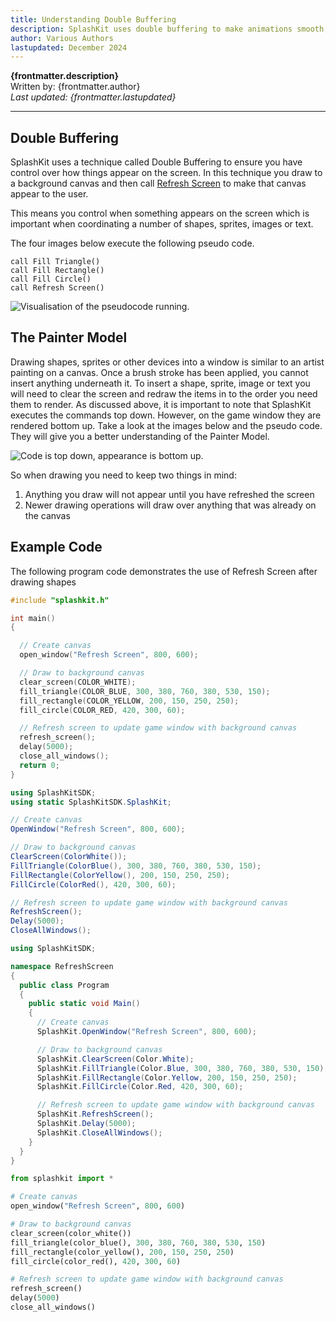 ```yaml
---
title: Understanding Double Buffering
description: SplashKit uses double buffering to make animations smooth, but this introduces a few steps to get images appearing on the screen as you expect. In this article we discuss the basics of double buffering using Refresh Screen and the painter model.
author: Various Authors
lastupdated: December 2024
---
```



**{frontmatter.description}**  
Written by: {frontmatter.author}  
_Last updated: {frontmatter.lastupdated}_

---

## Double Buffering

SplashKit uses a technique called Double Buffering to ensure you have control over how things appear on the screen. In this technique you draw to a background canvas and then call [Refresh Screen](/api/graphics/#refresh-screen) to make that canvas appear to the user.

This means you control when something appears on the screen which is important when coordinating a number of shapes, sprites, images or text.

The four images below execute the following pseudo code.

```plaintext
call Fill Triangle()
call Fill Rectangle()
call Fill Circle()
call Refresh Screen()
```

![Visualisation of the pseudocode running.](./images/double_buffer/draw_shapes.png)

## The Painter Model

Drawing shapes, sprites or other devices into a window is similar to an artist painting on a canvas. Once a brush stroke has been applied, you cannot insert anything underneath it. To insert a shape, sprite, image or text you will need to clear the screen and redraw the items in to the order you need them to render. As discussed above, it is important to note that SplashKit executes the commands top down. However, on the game window they are rendered bottom up. Take a look at the images below and the pseudo code. They will give you a better understanding of the Painter Model.

![Code is top down, appearance is bottom up.](./images/double_buffer/painter-new.jpg)

So when drawing you need to keep two things in mind:

1. Anything you draw will not appear until you have refreshed the screen
2. Newer drawing operations will draw over anything that was already on the canvas

## Example Code

The following program code demonstrates the use of Refresh Screen after drawing shapes

<Tabs syncKey="code-language">

<TabItem label="C++">

```cpp
#include "splashkit.h"

int main()
{

  // Create canvas
  open_window("Refresh Screen", 800, 600);

  // Draw to background canvas
  clear_screen(COLOR_WHITE);
  fill_triangle(COLOR_BLUE, 300, 380, 760, 380, 530, 150);
  fill_rectangle(COLOR_YELLOW, 200, 150, 250, 250);
  fill_circle(COLOR_RED, 420, 300, 60);

  // Refresh screen to update game window with background canvas
  refresh_screen();
  delay(5000);
  close_all_windows();
  return 0;
}
```

</TabItem>
<TabItem label="C#">

<Tabs syncKey="csharp-style">
<TabItem label="Top-level Statements">

```csharp
using SplashKitSDK;
using static SplashKitSDK.SplashKit;

// Create canvas
OpenWindow("Refresh Screen", 800, 600);

// Draw to background canvas
ClearScreen(ColorWhite());
FillTriangle(ColorBlue(), 300, 380, 760, 380, 530, 150);
FillRectangle(ColorYellow(), 200, 150, 250, 250);
FillCircle(ColorRed(), 420, 300, 60);

// Refresh screen to update game window with background canvas
RefreshScreen();
Delay(5000);
CloseAllWindows();
```

</TabItem>
<TabItem label="Object-Oriented">

```csharp
using SplashKitSDK;

namespace RefreshScreen
{
  public class Program
  {
    public static void Main()
    {
      // Create canvas
      SplashKit.OpenWindow("Refresh Screen", 800, 600);

      // Draw to background canvas
      SplashKit.ClearScreen(Color.White);
      SplashKit.FillTriangle(Color.Blue, 300, 380, 760, 380, 530, 150);
      SplashKit.FillRectangle(Color.Yellow, 200, 150, 250, 250);
      SplashKit.FillCircle(Color.Red, 420, 300, 60);

      // Refresh screen to update game window with background canvas
      SplashKit.RefreshScreen();
      SplashKit.Delay(5000);
      SplashKit.CloseAllWindows();
    }
  }
}
```

</TabItem>
</Tabs>

</TabItem>
<TabItem label="Python">

```python
from splashkit import *

# Create canvas
open_window("Refresh Screen", 800, 600)

# Draw to background canvas
clear_screen(color_white())
fill_triangle(color_blue(), 300, 380, 760, 380, 530, 150)
fill_rectangle(color_yellow(), 200, 150, 250, 250)
fill_circle(color_red(), 420, 300, 60)

# Refresh screen to update game window with background canvas
refresh_screen()
delay(5000)
close_all_windows()

```

</TabItem>
</Tabs>
